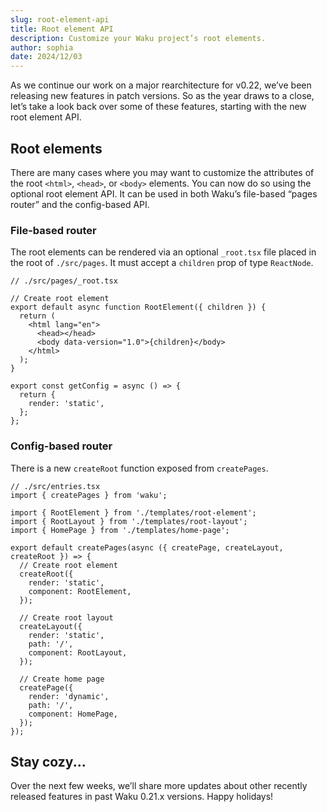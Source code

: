 ```yaml
---
slug: root-element-api
title: Root element API
description: Customize your Waku project’s root elements.
author: sophia
date: 2024/12/03
---
```


As we continue our work on a major rearchitecture for v0.22, we’ve been releasing new features in patch versions. So as the year draws to a close, let’s take a look back over some of these features, starting with the new root element API.

## Root elements

There are many cases where you may want to customize the attributes of the root `<html>`, `<head>`, or `<body>` elements. You can now do so using the optional root element API. It can be used in both Waku’s file-based “pages router” and the config-based API.

### File-based router

The root elements can be rendered via an optional `_root.tsx` file placed in the root of `./src/pages`. It must accept a `children` prop of type `ReactNode`.

```tsx
// ./src/pages/_root.tsx

// Create root element
export default async function RootElement({ children }) {
  return (
    <html lang="en">
      <head></head>
      <body data-version="1.0">{children}</body>
    </html>
  );
}

export const getConfig = async () => {
  return {
    render: 'static',
  };
};
```

### Config-based router

There is a new `createRoot` function exposed from `createPages`.

```tsx
// ./src/entries.tsx
import { createPages } from 'waku';

import { RootElement } from './templates/root-element';
import { RootLayout } from './templates/root-layout';
import { HomePage } from './templates/home-page';

export default createPages(async ({ createPage, createLayout, createRoot }) => {
  // Create root element
  createRoot({
    render: 'static',
    component: RootElement,
  });

  // Create root layout
  createLayout({
    render: 'static',
    path: '/',
    component: RootLayout,
  });

  // Create home page
  createPage({
    render: 'dynamic',
    path: '/',
    component: HomePage,
  });
});
```

## Stay cozy...

Over the next few weeks, we’ll share more updates about other recently released features in past Waku 0.21.x versions. Happy holidays!
